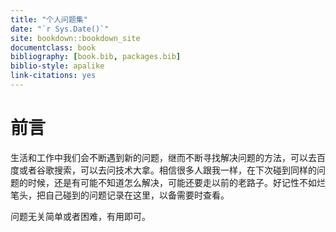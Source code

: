 ```yaml
--- 
title: "个人问题集"
date: "`r Sys.Date()`"
site: bookdown::bookdown_site
documentclass: book
bibliography: [book.bib, packages.bib]
biblio-style: apalike
link-citations: yes
---
```


# 前言 {-}

生活和工作中我们会不断遇到新的问题，继而不断寻找解决问题的方法，可以去百度或者谷歌搜索，可以去问技术大拿。相信很多人跟我一样，在下次碰到同样的问题的时候，还是有可能不知道怎么解决，可能还要走以前的老路子。好记性不如烂笔头，把自己碰到的问题记录在这里，以备需要时查看。

问题无关简单或者困难，有用即可。
